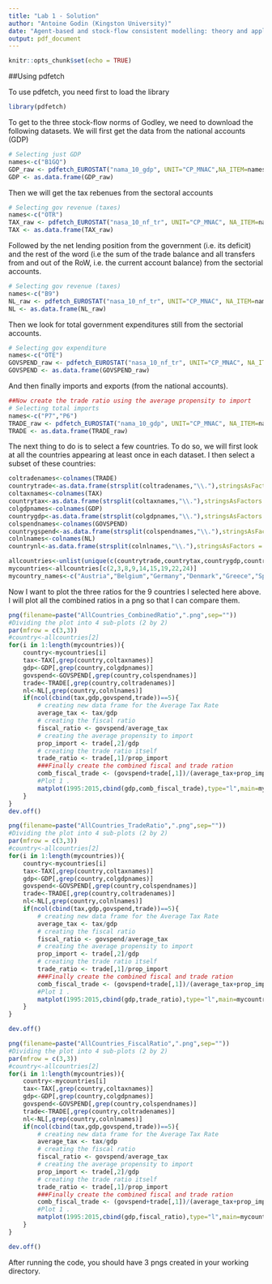 ```yaml
---
title: "Lab 1 - Solution"
author: "Antoine Godin (Kingston University)"
date: "Agent-based and stock-flow consistent modelling: theory and applications - Paris - July 17"
output: pdf_document
---
```


```r
knitr::opts_chunk$set(echo = TRUE)
```

##Using pdfetch

To use pdfetch, you need first to load the library

```r
library(pdfetch)
```

To get to the three stock-flow norms of Godley, we need to download the following datasets. We will first get the data from the national accounts (GDP)
```r
# Selecting just GDP
names<-c("B1GQ")
GDP_raw <- pdfetch_EUROSTAT("nama_10_gdp", UNIT="CP_MNAC",NA_ITEM=names, from ="1994-12-31")
GDP <- as.data.frame(GDP_raw)
```

Then we will get the tax rebenues from the sectoral accounts
```r
# Selecting gov revenue (taxes)
names<-c("OTR")
TAX_raw <- pdfetch_EUROSTAT("nasa_10_nf_tr", UNIT="CP_MNAC", NA_ITEM=names, SECTOR=c("S13"), DIRECT = c("RECV"), from="1994-12-31")
TAX <- as.data.frame(TAX_raw)
```

Followed by the net lending position from the government (i.e. its deficit) and the rest of the word (i.e the sum of the trade balance and all transfers from and out of the RoW, i.e. the current account balance) from the sectorial accounts.

```r
# Selecting gov revenue (taxes)
names<-c("B9")
NL_raw <- pdfetch_EUROSTAT("nasa_10_nf_tr", UNIT="CP_MNAC", NA_ITEM=names, SECTOR=c("S2","S13"), DIRECT = c("RECV"), from="1994-12-31")
NL <- as.data.frame(NL_raw)
```

Then we look for total government expenditures still from the sectorial accounts.
```r
# Selecting gov expenditure
names<-c("OTE")
GOVSPEND_raw <- pdfetch_EUROSTAT("nasa_10_nf_tr", UNIT="CP_MNAC", NA_ITEM=names, SECTOR=c("S13"), DIRECT = c("PAID"), from="1994-12-31")
GOVSPEND <- as.data.frame(GOVSPEND_raw)
```

And then finally imports and exports (from the national accounts).
```r
##Now create the trade ratio using the average propensity to import
# Selecting total imports
names<-c("P7","P6")
TRADE_raw <- pdfetch_EUROSTAT("nama_10_gdp", UNIT="CP_MNAC", NA_ITEM=names, SECTOR=c("S1"), DIRECT = c("PAID"), from="1994-12-31")
TRADE <- as.data.frame(TRADE_raw)
```

The next thing to do is to select a few countries. To do so, we will first look at all the countries appearing at least once in each dataset. I then select a subset of these countries:
```r
coltradenames<-colnames(TRADE)
countrytrade<-as.data.frame(strsplit(coltradenames,"\\."),stringsAsFactors = F)[4,]
coltaxnames<-colnames(TAX)
countrytax<-as.data.frame(strsplit(coltaxnames,"\\."),stringsAsFactors = F)[6,]
colgdpnames<-colnames(GDP)
countrygdp<-as.data.frame(strsplit(colgdpnames,"\\."),stringsAsFactors = F)[4,]
colspendnames<-colnames(GOVSPEND)
countrygspend<-as.data.frame(strsplit(colspendnames,"\\."),stringsAsFactors = F)[6,]
colnlnames<-colnames(NL)
countrynl<-as.data.frame(strsplit(colnlnames,"\\."),stringsAsFactors = F)[6,]

allcountries<-unlist(unique(c(countrytrade,countrytax,countrygdp,countrygspend,countrynl)))
mycountries<-allcountries[c(2,3,8,9,14,15,19,22,24)]
mycountry_names<-c("Austria","Belgium","Germany","Denmark","Greece","Spain","France","Ireland","Italy")
```

Now I want to plot the three ratios for the 9 countries I selected here above. I will plot all the combined ratios in a png so that I can compare them.
```r
png(filename=paste("AllCountries_CombinedRatio",".png",sep=""))
#Dividing the plot into 4 sub-plots (2 by 2)
par(mfrow = c(3,3))
#country<-allcountries[2]
for(i in 1:length(mycountries)){
	country<-mycountries[i]
	tax<-TAX[,grep(country,coltaxnames)]
	gdp<-GDP[,grep(country,colgdpnames)]
	govspend<-GOVSPEND[,grep(country,colspendnames)]
	trade<-TRADE[,grep(country,coltradenames)]
	nl<-NL[,grep(country,colnlnames)]
	if(ncol(cbind(tax,gdp,govspend,trade))==5){
		# creating new data frame for the Average Tax Rate
		average_tax <- tax/gdp
		# creating the fiscal ratio
		fiscal_ratio <- govspend/average_tax
		# creating the average propensity to import
		prop_import <- trade[,2]/gdp
		# creating the trade ratio itself
		trade_ratio <- trade[,1]/prop_import
		###Finally create the combined fiscal and trade ration
		comb_fiscal_trade <- (govspend+trade[,1])/(average_tax+prop_import)
		#Plot 1 .
		matplot(1995:2015,cbind(gdp,comb_fiscal_trade),type="l",main=mycountry_names[i],col=1:2,lty=1:2,ylab="",xlab="")
	}
}
dev.off()

png(filename=paste("AllCountries_TradeRatio",".png",sep=""))
#Dividing the plot into 4 sub-plots (2 by 2)
par(mfrow = c(3,3))
#country<-allcountries[2]
for(i in 1:length(mycountries)){
	country<-mycountries[i]
	tax<-TAX[,grep(country,coltaxnames)]
	gdp<-GDP[,grep(country,colgdpnames)]
	govspend<-GOVSPEND[,grep(country,colspendnames)]
	trade<-TRADE[,grep(country,coltradenames)]
	nl<-NL[,grep(country,colnlnames)]
	if(ncol(cbind(tax,gdp,govspend,trade))==5){
		# creating new data frame for the Average Tax Rate
		average_tax <- tax/gdp
		# creating the fiscal ratio
		fiscal_ratio <- govspend/average_tax
		# creating the average propensity to import
		prop_import <- trade[,2]/gdp
		# creating the trade ratio itself
		trade_ratio <- trade[,1]/prop_import
		###Finally create the combined fiscal and trade ration
		comb_fiscal_trade <- (govspend+trade[,1])/(average_tax+prop_import)
		#Plot 1 .
		matplot(1995:2015,cbind(gdp,trade_ratio),type="l",main=mycountry_names[i],col=1:2,lty=1:2,ylab="",xlab="")
	}
}

dev.off()

png(filename=paste("AllCountries_FiscalRatio",".png",sep=""))
#Dividing the plot into 4 sub-plots (2 by 2)
par(mfrow = c(3,3))
#country<-allcountries[2]
for(i in 1:length(mycountries)){
	country<-mycountries[i]
	tax<-TAX[,grep(country,coltaxnames)]
	gdp<-GDP[,grep(country,colgdpnames)]
	govspend<-GOVSPEND[,grep(country,colspendnames)]
	trade<-TRADE[,grep(country,coltradenames)]
	nl<-NL[,grep(country,colnlnames)]
	if(ncol(cbind(tax,gdp,govspend,trade))==5){
		# creating new data frame for the Average Tax Rate
		average_tax <- tax/gdp
		# creating the fiscal ratio
		fiscal_ratio <- govspend/average_tax
		# creating the average propensity to import
		prop_import <- trade[,2]/gdp
		# creating the trade ratio itself
		trade_ratio <- trade[,1]/prop_import
		###Finally create the combined fiscal and trade ration
		comb_fiscal_trade <- (govspend+trade[,1])/(average_tax+prop_import)
		#Plot 1 .
		matplot(1995:2015,cbind(gdp,fiscal_ratio),type="l",main=mycountry_names[i],col=1:2,lty=1:2,ylab="",xlab="")
	}
}

dev.off()
```

After running the code, you should have 3 pngs created in your working directory.